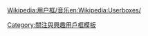 {{Userbox
  |id=鄭<br>律成
  |id-c=blue
  |id-fc    = #FFFFFF
  |info=<span lang="zh-tw">這個用戶喜歡聽'''[[鄭律成]]'''的作品。</span>
  |info-c=white
  |info-s=9
  |border-c=black
  |usercategory=喜歡鄭律成音樂的維基人
  |nocat={{{nocat|}}}}}
<noinclude>{{Clear}}[[Wikipedia:用户框/音乐]][[Category:關注與興趣用戶框模板]][[en:Wikipedia:Userboxes/]]</noinclude>
